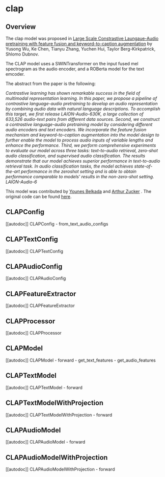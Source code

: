 <!--Copyright 2023 The HuggingFace Team. All rights reserved.

Licensed under the Apache License, Version 2.0 (the "License"); you may not use this file except in compliance with
the License. You may obtain a copy of the License at

http://www.apache.org/licenses/LICENSE-2.0

Unless required by applicable law or agreed to in writing, software distributed under the License is distributed on
an "AS IS" BASIS, WITHOUT WARRANTIES OR CONDITIONS OF ANY KIND, either express or implied. See the License for the
specific language governing permissions and limitations under the License.
-->

# clap

## Overview

The clap model was proposed in [Large Scale Constrastive Laungaue-Audio pretraining with
feature fusion and keyword-to-caption augmentation](https://arxiv.org/pdf/2211.06687.pdf) by Yusong Wu, Ke Chen, Tianyu Zhang, Yuchen Hui, Taylor Berg-Kirkpatrick, Shlomo Dubnov.

The CLAP model uses a SWINTransformer on the input fused mel spectrogram as the audio encoder, and a ROBerta model for the text emcoder.

The abstract from the paper is the following:

*Contrastive learning has shown remarkable success in the field of multimodal representation learning. In this paper, we propose a pipeline of contrastive language-audio pretraining to develop an audio representation by combining audio data with natural language descriptions. To accomplish this target, we first release LAION-Audio-630K, a large collection of 633,526 audio-text pairs from different data sources. Second, we construct a contrastive language-audio pretraining model by considering different audio encoders and text encoders. We incorporate the feature fusion mechanism and keyword-to-caption augmentation into the model design to further enable the model to process audio inputs of variable lengths and enhance the performance. Third, we perform comprehensive experiments to evaluate our model across three tasks: text-to-audio retrieval, zero-shot audio classification, and supervised audio classification. The results demonstrate that our model achieves superior performance in text-to-audio retrieval task. In audio classification tasks, the model achieves state-of-the-art performance in the zeroshot setting and is able to obtain performance comparable to models' results in the non-zero-shot setting. LAION-Audio-6*

This model was contributed by [Younes Belkada](https://huggingface.co/ybelkada) and [Arthur Zucker](https://huggingface.co/ArtZucker) .
The original code can be found [here](https://github.com/LAION-AI/CLAP).


## CLAPConfig

[[autodoc]] CLAPConfig
    - from_text_audio_configs

## CLAPTextConfig

[[autodoc]] CLAPTextConfig

## CLAPAudioConfig

[[autodoc]] CLAPAudioConfig

## CLAPFeatureExtractor

[[autodoc]] CLAPFeatureExtractor

## CLAPProcessor

[[autodoc]] CLAPProcessor

## CLAPModel

[[autodoc]] CLAPModel
    - forward
    - get_text_features
    - get_audio_features

## CLAPTextModel

[[autodoc]] CLAPTextModel
    - forward

## CLAPTextModelWithProjection

[[autodoc]] CLAPTextModelWithProjection
    - forward

## CLAPAudioModel

[[autodoc]] CLAPAudioModel
    - forward

## CLAPAudioModelWithProjection

[[autodoc]] CLAPAudioModelWithProjection
    - forward

